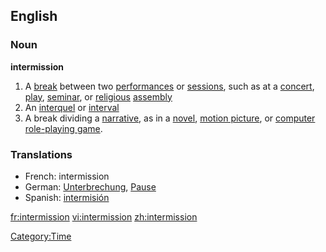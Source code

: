 ==English==
===Noun===
'''intermission'''
#A [[break]] between two [[performance]]s or [[session]]s, such as at a [[concert]], [[play]], [[seminar]], or [[religious]] [[assembly]]
#An [[interquel]] or [[interval]]
#A break dividing a [[narrative]], as in a [[novel]], [[motion picture]], or [[computer]] [[role-playing game]].

===Translations===

* French: intermission
* German: [[Unterbrechung]], [[Pause]]
* Spanish: [[intermisión]]

[[Category:Time]]

[[fr:intermission]]
[[vi:intermission]]
[[zh:intermission]]